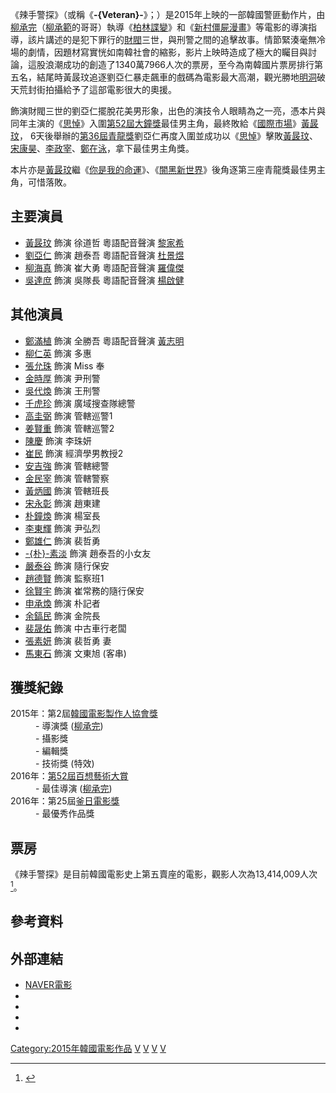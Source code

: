 {{noteTA
|1 = zh:老手; zh-cn:老手; zh-tw:辣手警探; zh-hk:燥底師兄生擒富二代;
}}
{{Infobox Film
|片名        = -{Veteran}-
|電影原名    = {{lang|ko|베테랑}}
|圖像        = Veteran_poster.jpg
|圖像說明    = 
|導演        = [[柳承完|柳承完]]
|監製        = 
|製片        = 
|編劇        = 
|主演        = {{ubl|[[黃晸玟|黃晸玟]]|[[劉亞仁|劉亞仁]]|[[柳海真|柳海真]]|[[吳達庶|吳達庶]]}}
|分級        = 
|副標題      = 
|主題曲      = 
|片頭曲      = 
|片尾曲      = 
|配樂        =
|攝影        = 
|剪輯        = 
|製片商      = 
|發行商      = CJ Entertainment
|上映日期    = {{flagicon|KOR}}2015年8月5日<br>{{flagicon|USA}}2015年9月18日<br>{{flagicon|AUS}}2015年9月24日<br>{{flagicon|HK}}2015年10月1日<br>{{flagicon|JPN}}2015年12月12日<br>{{flagicon|TWN}}2016年3月4日
|發行日期    =
|片長        = 123分鐘
|產地        = {{KOR}}
|語言        = [[韓語|韓語]]
|官方網站    = 
|預算        = 
|票房        = 9049萬美元<ref>{{cite web|url=https://www.the-numbers.com/movie/Veteran-(Korea)#tab=summary|title=Veteran (2015)|publisher=The Numbers|accessdate=2018-02-01}}</ref>
|中國大陸片名= 老手
|香港片名    = 燥底師兄生擒富二代<ref>[https://movie.yahoo-leisure.hk/movie/details/28060-%E7%87%A5%E5%BA%95%E5%B8%AB%E5%85%84%E7%94%9F%E6%93%92%E5%AF%8C%E4%BA%8C%E4%BB%A3 燥底師兄生擒富二代 - Yahoo 電影]</ref>
|新馬片名    = 
|台灣片名    = 辣手警探
|sarft_id    = <!-- 公映許可號碼 -->
|amg_id      = <!-- AMG（All Media Guide）ID -->
|imdb_id     = <!-- IMDB（互聯網電影數據庫）ID -->
}}
《辣手警探》（或稱《'''-{Veteran}-'''》；{{lang-ko|베테랑}}）是2015年上映的一部韓國警匪動作片，由[[柳承完|柳承完]]（[[柳承範|柳承範]]的哥哥）執導《[[柏林_(電影)|柏林諜變]]》和《[[新村僵屍漫畫|新村僵屍漫畫]]》等電影的導演指導，該片講述的是犯下罪行的[[財閥|財閥]]三世，與刑警之間的追擊故事。情節緊湊毫無冷場的劇情，因題材寫實恍如南韓社會的縮影，影片上映時造成了極大的矚目與討論，這股浪潮成功的創造了1340萬7966人次的票房，至今為南韓國片票房排行第五名，結尾時黃晸玟追逐劉亞仁暴走飆車的戲碼為電影最大高潮，觀光勝地[[明洞|明洞]]破天荒封街拍攝給予了這部電影很大的奧援。

飾演財閥三世的劉亞仁擺脫花美男形象，出色的演技令人眼睛為之一亮，憑本片與同年主演的《[[思悼|思悼]]》入圍[[第52屆大鐘獎|第52屆大鐘獎]]最佳男主角，最終敗給《[[國際市場|國際市場]]》[[黃晸玟|黃晸玟]]，
6天後舉辦的[[第36屆青龍獎|第36屆青龍獎]]劉亞仁再度入圍並成功以《[[思悼|思悼]]》擊敗[[黃晸玟|黃晸玟]]、[[宋康昊|宋康昊]]、[[李政宰|李政宰]]、[[鄭在泳|鄭在泳]]，拿下最佳男主角獎。

本片亦是[[黃晸玟|黃晸玟]]繼《[[你是我的命運|你是我的命運]]》、《[[闇黑新世界|闇黑新世界]]》後角逐第三座青龍獎最佳男主角，可惜落敗。

== 主要演員 ==
*[[黃晸玟|黃晸玟]] 飾演 徐道哲  粵語配音聲演 [[黎家希|黎家希]]
*[[劉亞仁|劉亞仁]] 飾演 趙泰吾  粵語配音聲演 [[杜景煜|杜景煜]]
*[[柳海真|柳海真]] 飾演 崔大勇  粵語配音聲演 [[羅偉傑|羅偉傑]]
*[[吳達庶|吳達庶]] 飾演 吳隊長  粵語配音聲演 [[楊啟健|楊啟健]]

== 其他演員 ==
*[[鄭滿植|鄭滿植]] 飾演 全勝吾  粵語配音聲演 [[黃志明|黃志明]]
*[[柳仁英|柳仁英]] 飾演 多惠
*[[張允珠|張允珠]] 飾演 Miss 奉
*[[金時厚|金時厚]] 飾演 尹刑警
*[[吳代煥|吳代煥]] 飾演 王刑警
*[[千虎珍|千虎珍]] 飾演 廣域搜查隊總警
*[[高圭弼|高圭弼]] 飾演 管轄巡警1	
*[[姜賢重|姜賢重]] 飾演 管轄巡警2	
*[[陳慶_(南韓)|陳慶]] 飾演 李珠妍
*[[崔民_(演員)|崔民]] 飾演 經濟學男教授2
*[[安吉強|安吉強]] 飾演 管轄總警
*[[金民宰|金民宰]] 飾演 管轄警察
*[[黃炳國|黃炳國]] 飾演 管轄班長
*[[宋永彰|宋永彰]] 飾演 趙東建
*[[朴鐘煥|朴鐘煥]] 飾演 楊室長
*[[李東輝_(演員)|李東輝]] 飾演 尹弘烈
*[[鄭雄仁|鄭雄仁]] 飾演 裴哲勇
*[[朴素淡|-{朴}-素淡]] 飾演 趙泰吾的小女友
*[[嚴泰谷|嚴泰谷]] 飾演 隨行保安
*[[趙德賢|趙德賢]] 飾演 監察班1
*[[徐賢宇|徐賢宇]] 飾演 崔常務的隨行保安
*[[申承煥|申承煥]] 飾演 朴記者
*[[余鎬民|余鎬民]] 飾演 金院長
*[[裴晟佑|裴晟佑]] 飾演 中古車行老闆
*[[張素妍|張素妍]] 飾演 裴哲勇 妻
*[[馬東石|馬東石]] 飾演 文東旭 (客串)

== 獲獎紀錄 ==
;2015年：第2屆[[韓國電影製作人協會獎|韓國電影製作人協會獎]]
:- 導演獎 ([[柳承完|柳承完]])
:- 攝影獎
:- 編輯獎
:- 技術獎 (特效)
;2016年：[[第52屆百想藝術大賞|第52屆百想藝術大賞]]
:- 最佳導演 ([[柳承完|柳承完]])
;2016年：第25屆[[釜日電影獎|釜日電影獎]]
:- 最優秀作品獎

==票房==
《辣手警探》是目前韓國電影史上第五賣座的電影，觀影人次為13,414,009人次<ref>{{cite web|url=http://www.kobis.or.kr/kobis/business/stat/offc/findFormerBoxOfficeList.do|title=역대 박스오피스 (공식통계 기준)|publisher=영화진흥위원회|accessdate=2018-08-03|archive-date=2018-08-06|archive-url=https://web.archive.org/web/20180806093603/http://kobis.or.kr/kobis/business/stat/offc/findFormerBoxOfficeList.do|dead-url=yes}}</ref>。

== 參考資料 ==
{{reflist}}

== 外部連結 ==
*[http://movie.naver.com/movie/bi/mi/basic.nhn?code=115977 NAVER電影]{{ko}}
* {{IMDb title|4768764|Veteran}}
* {{kmdb film|14173|Veteran}}
* {{hancinema film|Veteran|Veteran}}
* {{douban}}

{{釜日電影獎最優秀作品獎}}

[[Category:2015年韓國電影作品|Category:2015年韓國電影作品]]
[[Category:韓語電影|V]]
[[Category:韓國動作片|V]]
[[Category:韓國警匪片|V]]
[[Category:柳承完電影|V]]
